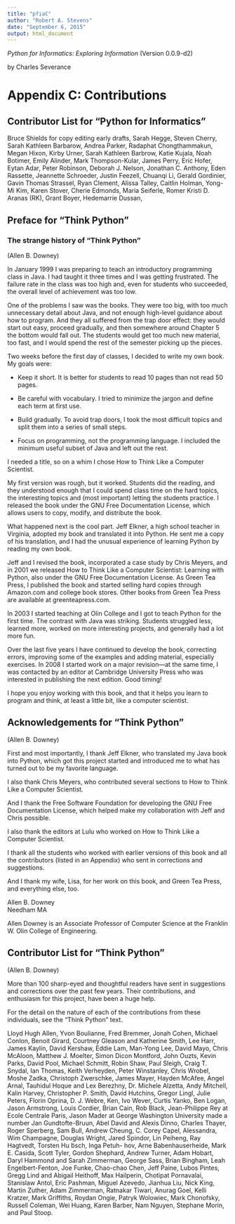 ```yaml
---
title: "pfiaC"
author: "Robert A. Stevens"
date: "September 6, 2015"
output: html_document
---
```


*Python for Informatics:  Exploring Information* (Version 0.0.9-d2)

by Charles Severance

# Appendix C: Contributions

## Contributor List for “Python for Informatics”

Bruce Shields for copy editing early drafts, Sarah Hegge, Steven Cherry, Sarah Kathleen Barbarow, Andrea Parker, Radaphat Chongthammakun, Megan Hixon, Kirby Urner, Sarah Kathleen Barbrow, Katie Kujala, Noah Botimer, Emily Alinder, Mark Thompson-Kular, James Perry, Eric Hofer, Eytan Adar, Peter Robinson, Deborah J. Nelson, Jonathan C. Anthony, Eden Rassette, Jeannette Schroeder, Justin Feezell, Chuanqi Li, Gerald Gordinier, Gavin Thomas Strassel, Ryan Clement, Alissa Talley, Caitlin Holman, Yong-Mi Kim, Karen Stover, Cherie Edmonds, Maria Seiferle, Romer Kristi D. Aranas (RK), Grant Boyer, Hedemarrie Dussan,

## Preface for “Think Python”

### The strange history of “Think Python”

(Allen B. Downey)

In January 1999 I was preparing to teach an introductory programming class in Java. I had taught it three times and I was getting frustrated. The failure rate in the class was too high and, even for students who succeeded, the overall level of achievement was too low.

One of the problems I saw was the books. They were too big, with too much unnecessary detail about Java, and not enough high-level guidance about how to program. And they all suffered from the trap door effect: they would start out easy, proceed gradually, and then somewhere around Chapter 5 the bottom would fall out. The students would get too much new material, too fast, and I would spend the rest of the semester picking up the pieces.

Two weeks before the first day of classes, I decided to write my own book. My goals were:

- Keep it short. It is better for students to read 10 pages than not read 50 pages.

- Be careful with vocabulary. I tried to minimize the jargon and define each term at first use.

- Build gradually. To avoid trap doors, I took the most difficult topics and split them into a series of small steps.

- Focus on programming, not the programming language. I included the minimum useful subset of Java and left out the rest.

I needed a title, so on a whim I chose How to Think Like a Computer Scientist.

My first version was rough, but it worked. Students did the reading, and they understood enough that I could spend class time on the hard topics, the interesting topics and (most important) letting the students practice.
I released the book under the GNU Free Documentation License, which allows users to copy, modify, and distribute the book.

What happened next is the cool part. Jeff Elkner, a high school teacher in Virginia, adopted my book and translated it into Python. He sent me a copy of his translation, and I had the unusual experience of learning Python by reading my own book.

Jeff and I revised the book, incorporated a case study by Chris Meyers, and in 2001 we released How to Think Like a Computer Scientist: Learning with Python, also under the GNU Free Documentation License. As Green Tea Press, I published the book and started selling hard copies through Amazon.com and college book stores. Other books from Green Tea Press are available at greenteapress.com.

In 2003 I started teaching at Olin College and I got to teach Python for the first time. The contrast with Java was striking. Students struggled less, learned more, worked on more interesting projects, and generally had a lot more fun.

Over the last five years I have continued to develop the book, correcting errors, improving some of the examples and adding material, especially exercises. In 2008 I started work on a major revision—at the same time, I was contacted by an editor at Cambridge University Press who was interested in publishing the next edition. Good timing!

I hope you enjoy working with this book, and that it helps you learn to program and think, at least a little bit, like a computer scientist.

## Acknowledgements for “Think Python”

(Allen B. Downey)

First and most importantly, I thank Jeff Elkner, who translated my Java book into Python, which got this project started and introduced me to what has turned out to be my favorite language.

I also thank Chris Meyers, who contributed several sections to How to Think Like a Computer Scientist.

And I thank the Free Software Foundation for developing the GNU Free Documentation License, which helped make my collaboration with Jeff and Chris possible.

I also thank the editors at Lulu who worked on How to Think Like a Computer Scientist.

I thank all the students who worked with earlier versions of this book and all the contributors (listed in an Appendix) who sent in corrections and suggestions.

And I thank my wife, Lisa, for her work on this book, and Green Tea Press, and everything else, too.

Allen B. Downey  
Needham MA

Allen Downey is an Associate Professor of Computer Science at the Franklin W. Olin College of Engineering.

## Contributor List for “Think Python”

(Allen B. Downey)

More than 100 sharp-eyed and thoughtful readers have sent in suggestions and corrections over the past few years. Their contributions, and enthusiasm for this project, have been a huge help.

For the detail on the nature of each of the contributions from these individuals, see the “Think Python” text.

Lloyd Hugh Allen, Yvon Boulianne, Fred Bremmer, Jonah Cohen, Michael Conlon, Benoit Girard, Courtney Gleason and Katherine Smith, Lee Harr, James Kaylin, David Kershaw, Eddie Lam, Man-Yong Lee, David Mayo, Chris McAloon, Matthew J. Moelter, Simon Dicon Montford, John Ouzts, Kevin Parks, David Pool, Michael Schmitt, Robin Shaw, Paul Sleigh, Craig T. Snydal, Ian Thomas, Keith Verheyden, Peter Winstanley, Chris Wrobel, Moshe Zadka, Christoph Zwerschke, James Mayer, Hayden McAfee, Angel Arnal, Tauhidul Hoque and Lex Berezhny, Dr. Michele Alzetta, Andy Mitchell, Kalin Harvey, Christopher P. Smith, David Hutchins, Gregor Lingl, Julie Peters, Florin Oprina, D. J. Webre, Ken, Ivo Wever, Curtis Yanko, Ben Logan, Jason Armstrong, Louis Cordier, Brian Cain, Rob Black, Jean-Philippe Rey at Ecole Centrale Paris, Jason Mader at George Washington University made a number Jan Gundtofte-Bruun, Abel David and Alexis Dinno, Charles Thayer, Roger Sperberg, Sam Bull, Andrew Cheung, C. Corey Capel, Alessandra, Wim Champagne, Douglas Wright, Jared Spindor, Lin Peiheng, Ray Hagtvedt, Torsten Hu ̈bsch, Inga Petuh- hov, Arne Babenhauserheide, Mark E. Casida, Scott Tyler, Gordon Shephard, Andrew Turner, Adam Hobart, Daryl Hammond and Sarah Zimmerman, George Sass, Brian Bingham, Leah Engelbert-Fenton, Joe Funke, Chao-chao Chen, Jeff Paine, Lubos Pintes, Gregg Lind and Abigail Heithoff, Max Hailperin, Chotipat Pornavalai, Stanislaw Antol, Eric Pashman, Miguel Azevedo, Jianhua Liu, Nick King, Martin Zuther, Adam Zimmerman, Ratnakar Tiwari, Anurag Goel, Kelli Kratzer, Mark Griffiths, Roydan Ongie, Patryk Wolowiec, Mark Chonofsky, Russell Coleman, Wei Huang, Karen Barber, Nam Nguyen, Stephane Morin, and Paul Stoop.
